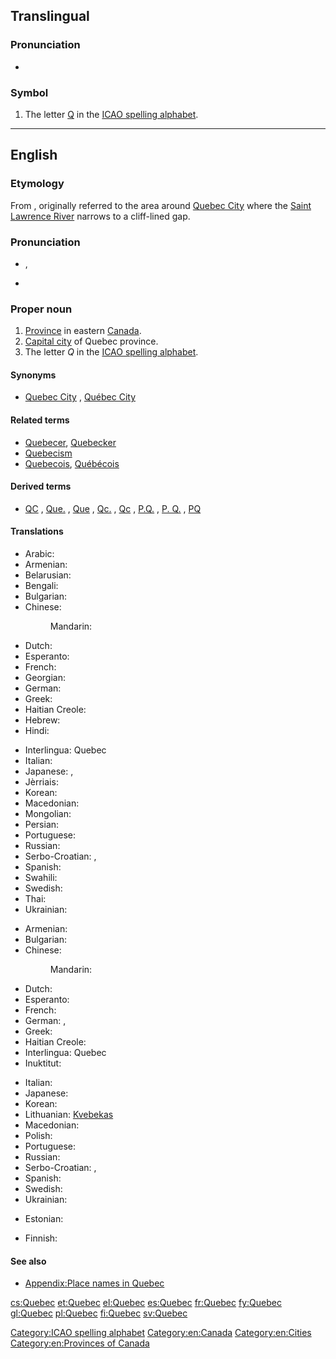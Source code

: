 {{also|Québec}}
==Translingual==

===Pronunciation===
* {{IPA|[keˈbek]|lang=mul}}

===Symbol===
{{head|mul|symbol}}

# The letter [[Q]] in the [[ICAO spelling alphabet]].

[[Category:ICAO spelling alphabet]]

----

==English==
{{wikipedia}}

===Etymology===
From {{etyl|alg}} {{term|kepék||(it) narrows|lang=alq}}, originally referred to the area around [[w:Quebec City|Quebec City]] where the [[w:Saint Lawrence River|Saint Lawrence River]] narrows to a cliff-lined gap.

===Pronunciation===
* {{a|UK|US}} {{IPA|/kwɪˈbɛk/}}, {{X-SAMPA|/kwI"bEk/}}
* {{a|Canada}} {{IPA|/kwɪˈbɛk/|/kəˈbɛk/|/keɪˈbɛk/}}

===Proper noun===
{{en-proper noun}}

# [[province|Province]] in eastern [[Canada]].
# [[capital city|Capital city]] of Quebec province.
# The letter ''Q'' in the [[ICAO spelling alphabet]].

====Synonyms====
* {{sense|Captial city of Quebec}} [[Quebec City]] , [[Québec City]]

====Related terms====
* [[Quebecer]], [[Quebecker]]
* [[Quebecism]]
* [[Quebecois]], [[Québécois]]

====Derived terms====
* {{sense|province}} [[QC]] , [[Que.]] , [[Que]] , [[Qc.]] , [[Qc]] , [[P.Q.]] , [[P. Q.]] , [[PQ]] {{qualifier|abbreviation}}

====Translations====
{{trans-top|province}}
* Arabic: {{t-|ar|كيبك|m|tr=kibik}}
* Armenian: {{t-|hy|Քվեբեկ|tr=K’vebek}}
* Belarusian: {{t-|be|Квэбэк|m|tr=Kvebék}}
* Bengali: {{t-|bn|কুইবেক|tr=ku'ibēka|sc=Beng}}
* Bulgarian: {{t-|bg|Квебек|m|tr=Kvebék}}
* Chinese:
*: Mandarin: {{t-|cmn|魁北克|tr=Kuíběikè|sc=Hani}}
* Dutch: {{t+|nl|Québec}}
* Esperanto: {{t-|eo|Kebekio}}
* French: {{t+|fr|Québec|m}}
* Georgian: {{t-|ka|კვებეკი|tr=kʼvebekʼi|sc=Geor}}
* German: {{t+|de|Québec|n}}
* Greek: {{t+|el|Κεμπέκ|m|tr=Kebék}}
* Haitian Creole: {{tø|ht|Kebèk}}
* Hebrew: {{t-|he|קוויבק}}
* Hindi: {{t-|hi|क्वेबेक|tr=kvēbēk}}
{{trans-mid}}
* Interlingua: Quebec
* Italian: {{t-|it|Quebec|m}}
* Japanese: {{t-|ja|ケベック|tr=Kebekku}}, {{t-|ja|ケベック州|tr=Kebekku-shū}}
* Jèrriais: {{tø|roa-jer|Tchubec|m}}
* Korean: {{t-|ko|퀘벡|tr=Kwebek|sc=Hang}}
* Macedonian: {{t-|mk|Квебек|m|tr=Kvébek}}
* Mongolian: {{t-|mn|Кэбэк|tr=Kebék|sc=Cyrl}}
* Persian: {{t+|fa|کبک|tr=kebek}}
* Portuguese: {{t-|pt|Quebec|m}}
* Russian: {{t-|ru|Квебек|m|tr=Kvebék}}
* Serbo-Croatian: {{t-|sh|Квибек|m|sc=Cyrl}}, {{t-|sh|Kvibek|m}}
* Spanish: {{t+|es|Quebec|m}}
* Swahili: {{t-|sw|Kwebeki}}
* Swedish: {{t+|sv|Québec}}
* Thai: {{t-|th|รัฐควิเบก}}
* Ukrainian: {{t-|uk|Квебек|m|tr=Kvebék}}
{{trans-bottom}}

{{trans-top|city}}
* Armenian: {{t-|hy|Քվեբեկ|tr=K’vebek}}
* Bulgarian: {{t-|bg|Квебек|m|tr=Kvebék}}
* Chinese:
*: Mandarin: {{t|cmn|魁北克市|tr=Kuíběikè-shì|sc=Hani}}
* Dutch: {{t+|nl|Québec}}
* Esperanto: {{t-|eo|Kebekio}}
* French: {{t+|fr|Québec|m}}
* German: {{t-|de|Quebec|n}}, {{t+|de|Québec|n}}
* Greek: {{t+|el|Κεμπέκ}}
* Haitian Creole: {{tø|ht|Kebèk}}
* Interlingua: Quebec
* Inuktitut: {{t|iu|ᖁᐃᐲᒃ|tr=Quipiik|sc=Cans}}
{{trans-mid}}
* Italian: {{t-|it|Quebec|m}}
* Japanese: {{t-|ja|ケベック|tr=Kebekku}}
* Korean: {{t-|ko|퀘벡|tr=Kwebek|sc=Hang}}
* Lithuanian: [[Kvebekas]] {{m}}
* Macedonian: {{t-|mk|Квебек|m|tr=Kvébek}}
* Polish: {{t+|pl|Quebec|m}}
* Portuguese: {{t-|pt|Quebec|m}}
* Russian: {{t-|ru|Квебек|m|tr=Kvebék}}
* Serbo-Croatian: {{t-|sh|Квибек|m|sc=Cyrl}}, {{t-|sh|Kvibek|m}}
* Spanish: {{t+|es|Quebec|m}}
* Swedish: {{t+|sv|Québec}}
* Ukrainian: {{t-|uk|Квебек|m|tr=Kvebék}}
{{trans-bottom}}

{{trans-top|the letter "Q"}}
* Estonian: {{t+|et|Quebec}}
{{trans-mid}}
* Finnish: {{t+|fi|kuu}}
{{trans-bottom}}

====See also====
* [[Appendix:Place names in Quebec]]

[[Category:en:Canada]]
[[Category:en:Cities]]
[[Category:en:Provinces of Canada]]

[[cs:Quebec]]
[[et:Quebec]]
[[el:Quebec]]
[[es:Quebec]]
[[fr:Quebec]]
[[fy:Quebec]]
[[gl:Quebec]]
[[pl:Quebec]]
[[fi:Quebec]]
[[sv:Quebec]]